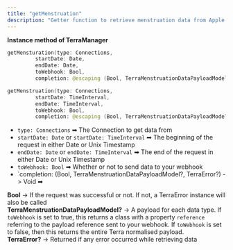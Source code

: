 ```yaml
---
title: "getMenstruation"
description: "Getter function to retrieve menstruation data from Apple Health"
---
```

**Instance method of TerraManager**

```swift
getMensturation(type: Connections, 
         startDate: Date, 
         endDate: Date, 
         toWebhook: Bool, 
         completion: @escaping (Bool, TerraMenstruationDataPayloadModel?, TerraError?) -> Void)

getMenstruation(type: Connections, 
         startDate: TimeInterval, 
         endDate: TimeInterval, 
         toWebhook: Bool, 
         completion: @escaping (Bool, TerraMenstruationDataPayloadModel?, TerraError?) -> Void)

```

*   `type: Connections` ➡ The Connection to get data from
*   `startDate: Date` or `startDate: TimeInterval` ➡ The beginning of the request in either Date or Unix Timestamp
*   `endDate: Date` or `endDate: TimeInterval` ➡ The end of the request in either Date or Unix Timestamp
*   `toWebhook: Bool` ➡ Whether or not to send data to your webhook
*   \`completion: (Bool, TerraMenstruationDataPayloadModel?, TerraError?) -> Void ➡

**Bool** -> If the request was successful or not. If not, a TerraError instance will also be called  
**TerraMenstruationDataPayloadModel?** -> A payload for each data type. If `toWebhook` is set to true, this returns a class with a property `reference` referring to the payload reference sent to your webhook. If `toWebhook` is set to false, then this returns the entire Terra normalised payload.  
**TerraError?** -> Returned if any error occurred while retrieving data



